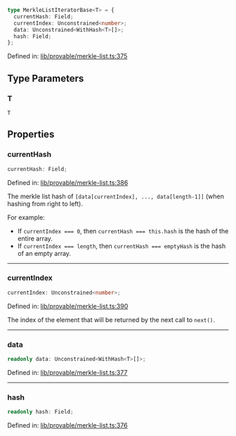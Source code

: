 ```ts
type MerkleListIteratorBase<T> = {
  currentHash: Field;
  currentIndex: Unconstrained<number>;
  data: Unconstrained<WithHash<T>[]>;
  hash: Field;
};
```

Defined in: [lib/provable/merkle-list.ts:375](https://github.com/o1-labs/o1js/blob/fca908c243ee8e908efacaf73a882d48759e675a/src/lib/provable/merkle-list.ts#L375)

## Type Parameters

### T

`T`

## Properties

### currentHash

```ts
currentHash: Field;
```

Defined in: [lib/provable/merkle-list.ts:386](https://github.com/o1-labs/o1js/blob/fca908c243ee8e908efacaf73a882d48759e675a/src/lib/provable/merkle-list.ts#L386)

The merkle list hash of `[data[currentIndex], ..., data[length-1]]` (when hashing from right to left).

For example:
- If `currentIndex === 0`, then `currentHash === this.hash` is the hash of the entire array.
- If `currentIndex === length`, then `currentHash === emptyHash` is the hash of an empty array.

***

### currentIndex

```ts
currentIndex: Unconstrained<number>;
```

Defined in: [lib/provable/merkle-list.ts:390](https://github.com/o1-labs/o1js/blob/fca908c243ee8e908efacaf73a882d48759e675a/src/lib/provable/merkle-list.ts#L390)

The index of the element that will be returned by the next call to `next()`.

***

### data

```ts
readonly data: Unconstrained<WithHash<T>[]>;
```

Defined in: [lib/provable/merkle-list.ts:377](https://github.com/o1-labs/o1js/blob/fca908c243ee8e908efacaf73a882d48759e675a/src/lib/provable/merkle-list.ts#L377)

***

### hash

```ts
readonly hash: Field;
```

Defined in: [lib/provable/merkle-list.ts:376](https://github.com/o1-labs/o1js/blob/fca908c243ee8e908efacaf73a882d48759e675a/src/lib/provable/merkle-list.ts#L376)
